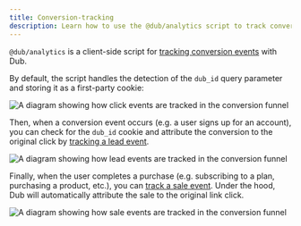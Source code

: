 ```yaml
---
title: Conversion-tracking
description: Learn how to use the @dub/analytics script to track conversion events
---
```


`@dub/analytics` is a client-side script for [tracking conversion events](/conversions/quickstart) with Dub.

By default, the script handles the detection of the `dub_id` query parameter and storing it as a first-party cookie:

<Frame>
  <img
    className="rounded-lg border border-gray-100"
    src="https://assets.dub.co/help/conversion-click-event.png"
    alt="A diagram showing how click events are tracked in the conversion funnel"
  />
</Frame>

Then, when a conversion event occurs (e.g. a user signs up for an account), you can check for the `dub_id` cookie and attribute the conversion to the original click by [tracking a lead event](/conversions/leads/introduction).

<Frame>
  <img
    className="rounded-lg border border-gray-100"
    src="https://assets.dub.co/help/conversion-lead-event.png"
    alt="A diagram showing how lead events are tracked in the conversion funnel"
  />
</Frame>

Finally, when the user completes a purchase (e.g. subscribing to a plan, purchasing a product, etc.), you can [track a sale event](/conversions/sales/introduction). Under the hood, Dub will automatically attribute the sale to the original link click.

<Frame>
  <img
    className="rounded-lg border border-gray-100"
    src="https://assets.dub.co/help/conversion-sale-event.png"
    alt="A diagram showing how sale events are tracked in the conversion funnel"
  />
</Frame>
